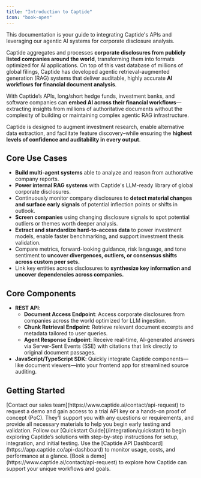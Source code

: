 ```yaml
---
title: "Introduction to Captide"
icon: "book-open"
---
```


<Info>
  This documentation is your guide to integrating Captide's APIs and leveraging our agentic AI systems for corporate disclosure analysis.
</Info>

Captide aggregates and processes **corporate disclosures from publicly listed companies around the world**, transforming them into formats optimized for AI applications. On top of this vast database of millions of global filings, Captide has developed agentic retrieval-augmented generation (RAG) systems that deliver auditable, highly accurate **AI workflows for financial document analysis**.

With Captide’s APIs, long/short hedge funds, investment banks, and software companies can **embed AI across their financial workflows**—extracting insights from millions of authoritative documents without the complexity of building or maintaining complex agentic RAG infrastructure.

Captide is designed to augment investment research, enable alternative data extraction, and facilitate feature discovery–while ensuring the **highest levels of confidence and auditability in every output**.

## Core Use Cases

- **Build multi-agent systems** able to analyze and reason from authorative company reports.
- **Power internal RAG systems** with Captide's LLM-ready library of global corporate disclosures.
- Continuously monitor company disclosures to **detect material changes and surface early signals** of potential inflection points or shifts in outlook.
- **Screen companies** using changing disclosure signals to spot potential outliers or themes worth deeper analysis.
- **Extract and standardize hard-to-access data** to power investment models, enable faster benchmarking, and support investment thesis validation.
- Compare metrics, forward-looking guidance, risk language, and tone sentiment to **uncover divergences, outliers, or consensus shifts across custom peer sets.**
- Link key entities across disclosures to **synthesize key information and uncover dependencies across companies.**

## Core Components

- **REST API**:
  - **Document Access Endpoint**: Access corporate disclosures from companies across the world optimized for LLM ingestion.
  - **Chunk Retrieval Endpoint**: Retrieve relevant document excerpts and metadata tailored to user queries.
  - **Agent Response Endpoint**: Receive real-time, AI-generated answers via Server-Sent Events (SSE) with citations that link directly to original document passages.
- **JavaScript/TypeScript SDK**: Quickly integrate Captide components—like document viewers—into your frontend app for streamlined source auditing.

## Getting Started

<Steps>
  <Step title="Get in touch with sales">
    [Contact our sales team](https://www.captide.ai/contact/api-request) to request a demo and gain access to a trial API key or a hands-on proof of concept (PoC). They’ll support you with any questions or requirements, and provide all necessary materials to help you begin early testing and validation.
  </Step>
  <Step title="Start Exploring Captide">
    Follow our [Quickstart Guide](/integration/quickstart) to begin exploring Captide’s solutions with step-by-step instructions for setup, integration, and initial testing.
  </Step>
  <Step title="Monitor API usage">
    Use the [Captide API Dashboard](https://app.captide.co/api-dashboard) to monitor usage, costs, and performance at a glance.
  </Step>
</Steps>

<Info>
  [Book a demo](https://www.captide.ai/contact/api-request) to explore how Captide can support your unique workflows and goals.
</Info>